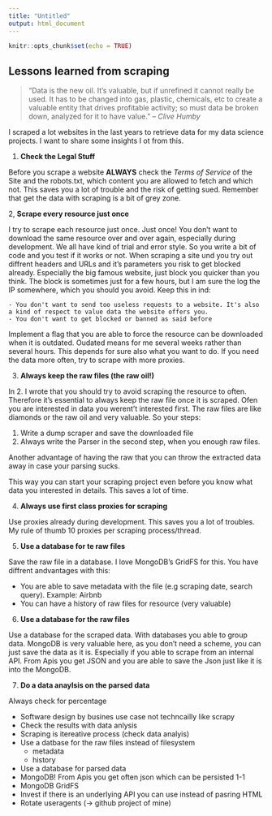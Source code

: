 ```yaml
---
title: "Untitled"
output: html_document
---
```


```r
knitr::opts_chunk$set(echo = TRUE)
```

## Lessons learned from scraping


> "Data is the new oil. It's valuable, but if unrefined it cannot really be used. It has to be changed into gas, plastic, chemicals, etc to create a valuable entity that drives profitable activity; so must data be broken down, analyzed for it to have value." 
-- <cite>Clive Humby</cite>

I scraped a lot websites in the last years to retrieve data for my data science projects. I want to share some insights I ot from this.

1. __Check the Legal Stuff__
      
Before you scrape a website __ALWAYS__ check the _Terms of Service_ of the Site and the robots.txt, which content you are allowed to fetch and which not. This saves you a lot of trouble and the risk of getting sued. Remember that get the data with scraping is a bit of grey zone.

2, __Scrape every resource just once__

I try to scrape each resource just once. Just once!
You don't want to download the same resource over and over again, especially during development. We all have kind of trial and error style. So you write a bit of code and you test if it works or not. When scraping a site und you try out diffrent headers and URLs and it's parameters you risk to get blocked already. Especially the big famous website, just block you quicker than you think. The block is sometimes just for a few hours, but I am sure the log the IP somewhere, which you should you avoid.
Keep this in  ind:

    - You don't want to send too useless requests to a website. It's also a kind of respect to value data the website offers you.
    - You don't want to get blocked or banned as said before

Implement a flag that you are able to force the resource can be downloaded when it is outdated. Oudated means for me several weeks rather than several hours. This depends for sure also what you want to do. If you need the data more often, try to scrape with more proxies.
    
3. __Always keep the raw files (the raw oil!)__

In 2. I wrote that you should try to avoid scraping the resource to often. Therefore it's essential to always keep the raw file once it is scraped. Ofen you are interested in data you werent't interested first. The raw files are like diamonds or the raw oil and very valuable. So your steps:

1. Write a dump scraper and save the downloaded file
2. Always write the Parser in the second step, when you enough raw files.

Another advantage of having the raw that you can throw the extracted data away in case your parsing sucks.

This way you can start your scraping project even before you know what data you interested in details.  This saves a lot of time.

4. __Always use first class proxies for scraping__

Use proxies already during development. This saves you a lot of troubles. My rule of thumb 10 proxies per scraping process/thread.

5. __Use a database for te raw files__

Save the raw file in a database. I love MongoDB's GridFS for this. You have diffrent andvantages with this:

- You are able to save metadata with the file (e.g scraping date, search query). Example: Airbnb
- You can have a history of raw files for resource (very valuable)

6. __Use a database for the raw files__

Use a database for the scraped data. With databases you able to group data. MongoDB is very valuable here, as you don't need a scheme, you can just save the data as it is. Especially if you able to scrape from an internal API. From Apis you get JSON and you are able to save the Json just like it is into the MongoDB.

7. __Do a data anaylsis on the parsed data__

Always check for percentage 

- Software design by busines use case not techncailly like scrapy
- Check the results with data anlysis
- Scraping is itereative process (check data analyis)
- Use a datbase for the raw files instead of filesystem
  - metadata
  - history
- Use a database for parsed data
- MongoDB! From Apis you get often json which can be persisted 1-1
- MongoDB GridFS
- Invest if there is an underlying API you can use instead of pasring HTML
- Rotate useragents (-> github project of mine)